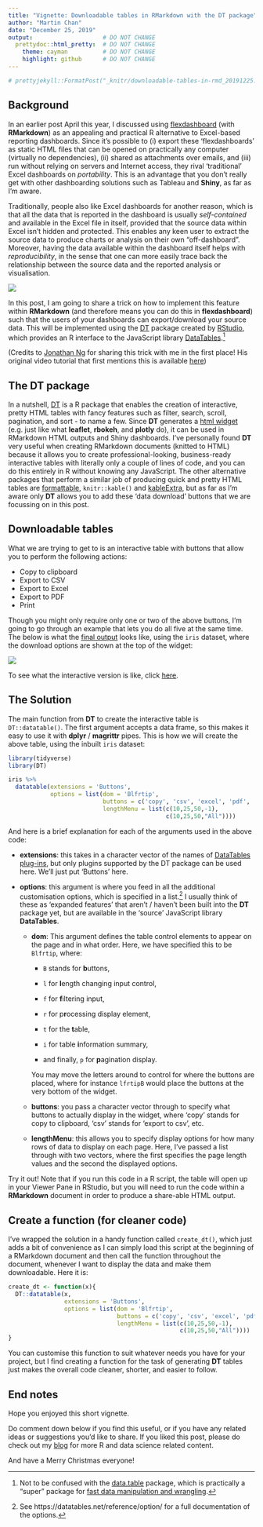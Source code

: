 ```yaml
---
title: "Vignette: Downloadable tables in RMarkdown with the DT package"
author: "Martin Chan"
date: "December 25, 2019"
output:                    # DO NOT CHANGE
  prettydoc::html_pretty:  # DO NOT CHANGE
    theme: cayman          # DO NOT CHANGE
    highlight: github      # DO NOT CHANGE
---
```


```r
# prettyjekyll::FormatPost("_knitr/downloadable-tables-in-rmd_20191225.Rmd")
```

## Background

In an earlier post April this year, I discussed using [flexdashboard](https://martinctc.github.io/blog/my-favourite-alternative-to-excel-dashboards/) (with **RMarkdown**) as an appealing and practical R alternative to Excel-based reporting dashboards. Since it's possible to (i) export these 'flexdashboards' as static HTML files that can be opened on practically any computer (virtually no dependencies), (ii) shared as attachments over emails, and (iii) run without relying on servers and Internet access, they rival 'traditional' Excel dashboards on _portability_. This is an advantage that you don't really get with other dashboarding solutions such as Tableau and **Shiny**, as far as I'm aware. 

Traditionally, people also like Excel dashboards for another reason, which is that all the data that is reported in the dashboard is usually _self-contained_ and available in the Excel file in itself, provided that the source data within Excel isn't hidden and protected. This enables any keen user to extract the source data to produce charts or analysis on their own "off-dashboard". Moreover, having the data available within the dashboard itself helps with _reproducibility_, in the sense that one can more easily trace back the relationship between the source data and the reported analysis or visualisation. 

![](https://raw.githubusercontent.com/martinctc/blog/master/images/dashboard-excel-flexdashboard-meme.jpg)

In this post, I am going to share a trick on how to implement this feature within **RMarkdown** (and therefore means you can do this in **flexdashboard**) such that the users of your dashboards can export/download your source data. This will be implemented using the [DT](https://rstudio.github.io/DT/) package created by [RStudio](https://rstudio.com/), which provides an R interface to the JavaScript library [DataTables](https://datatables.net/).[^1] 

(Credits to [Jonathan Ng](https://datastrategywithjonathan.com/) for sharing this trick with me in the first place! His original video tutorial that first mentions this is available [here](https://www.youtube.com/watch?v=ux2tQqgY8Gg))

## The DT package

In a nutshell, [DT](https://github.com/rstudio/DT) is a R package that enables the creation of interactive, pretty HTML tables with fancy features such as filter, search, scroll, pagination, and sort - to name a few. Since **DT** generates a [html widget](https://www.htmlwidgets.org/showcase_leaflet.html) (e.g. just like what **leaflet**, **rbokeh**, and **plotly** do), it can be used in RMarkdown HTML outputs and Shiny dashboards. I've personally found **DT** very useful when creating RMarkdown documents (knitted to HTML) because it allows you to create professional-looking, business-ready interactive tables with literally only a couple of lines of code, and you can do this entirely in R without knowing any JavaScript. The other alternative packages that perform a similar job of producing quick and pretty HTML tables are [formattable](https://github.com/renkun-ken/formattable), `knitr::kable()` and [kableExtra](https://github.com/haozhu233/kableExtra), but as far as I'm aware only **DT** allows you to add these 'data download' buttons that we are focussing on in this post. 

## Downloadable tables

What we are trying to get to is an interactive table with buttons that allow you to perform the following actions:

- Copy to clipboard
- Export to CSV
- Export to Excel
- Export to PDF
- Print

Though you might only require only one or two of the above buttons, I'm going to go through an example that lets you do all five at the same time. The below is what the [final output](https://martinctc.github.io/blog/examples/dt-download-example.html) looks like, using the `iris` dataset, where the download options are shown at the top of the widget:

![](https://raw.githubusercontent.com/martinctc/blog/master/images/dt-downloadable.PNG)

To see what the interactive version is like, click [here](https://martinctc.github.io/blog/examples/dt-download-example.html).

## The Solution

The main function from **DT** to create the interactive table is `DT::datatable()`. The first argument accepts a data frame, so this makes it easy to use it with **dplyr** / **magrittr** pipes. This is how we will create the above table, using the inbuilt `iris` dataset:

```r
library(tidyverse)
library(DT)

iris %>%
  datatable(extensions = 'Buttons',
            options = list(dom = 'Blfrtip',
                           buttons = c('copy', 'csv', 'excel', 'pdf', 'print'),
                           lengthMenu = list(c(10,25,50,-1),
                                             c(10,25,50,"All"))))
```

And here is a brief explanation for each of the arguments used in the above code:

- **extensions**: this takes in a character vector of the names of [DataTables plug-ins](https://rstudio.github.io/DT/plugins.html), but only plugins supported by the DT package can be used here. We'll just put 'Buttons' here.

- **options**: this argument is where you feed in all the additional customisation options, which is specified in a list.[^2] I usually think of these as 'expanded features' that aren't / haven't been built into the **DT** package yet, but are available in the 'source' JavaScript library **DataTables**.

  - **dom**: This argument defines the table control elements to appear on the page and in what order. Here, we have specified this to be `Blfrtip`, where: 

    - `B` stands for **b**uttons,

    -  `l` for **l**ength changing input control,

    -  `f` for **f**iltering input,

    -  `r` for p**r**ocessing display element,

    -  `t` for the **t**able,

    -  `i` for table **i**nformation summary,

    -  and finally, `p` for **p**agination display. 

      You may move the letters around to control for where the buttons are placed, where for instance `lfrtipB` would place the buttons at the very bottom of the widget.

  - **buttons**: you pass a character vector through to specify what buttons to actually display in the widget, where 'copy' stands for copy to clipboard, 'csv' stands for 'export to csv', etc. 

  - **lengthMenu**: this allows you to specify display options for how many rows of data to display on each page. Here, I've passed a list through with two vectors, where the first specifies the page length values and the second the displayed options.
  
Try it out! Note that if you run this code in a R script, the table will open up in your Viewer Pane in RStudio, but you will need to run the code within a **RMarkdown** document in order to produce a share-able HTML output. 

## Create a function (for cleaner code)

I've wrapped the solution in a handy function called `create_dt()`, which just adds a bit of convenience as I can simply load this script at the beginning of a RMarkdown document and then call the function throughout the document, whenever I want to display the data and make them downloadable. Here it is:

```r
create_dt <- function(x){
  DT::datatable(x,
                extensions = 'Buttons',
                options = list(dom = 'Blfrtip',
                               buttons = c('copy', 'csv', 'excel', 'pdf', 'print'),
                               lengthMenu = list(c(10,25,50,-1),
                                                 c(10,25,50,"All"))))
}
```

You can customise this function to suit whatever needs you have for your project, but I find creating a function for the task of generating **DT** tables just makes the overall code cleaner, shorter, and easier to follow.

## End notes

Hope you enjoyed this short vignette. 

Do comment down below if you find this useful, or if you have any related ideas or suggestions you'd like to share. If you liked this post, please do check out my [blog](https://martinctc.github.io/blog/) for more R and data science related content. 

And have a Merry Christmas everyone!

[^1]: Not to be confused with the [data.table](https://github.com/Rdatatable/data.table) package, which is practically a "super" package for [fast data manipulation and wrangling](https://martinctc.github.io/blog/using-data.table-with-magrittr-pipes-best-of-both-worlds/).
[^2]: See https://datatables.net/reference/option/ for a full documentation of the options.